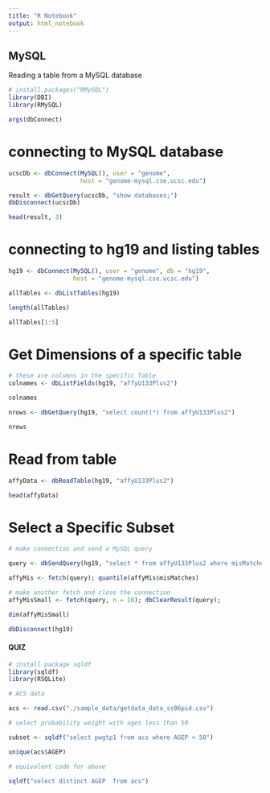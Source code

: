 ```yaml
---
title: "R Notebook"
output: html_notebook
---
```


## MySQL

Reading a table from a MySQL database
```r
# install.packages("RMySQL")
library(DBI)
library(RMySQL)
```

```r
args(dbConnect)
```
# connecting to MySQL database
```r
ucscDb <- dbConnect(MySQL(), user = "genome",
                    host = "genome-mysql.cse.ucsc.edu")

result <- dbGetQuery(ucscDb, "show databases;")
dbDisconnect(ucscDb)
```

```r
head(result, 3)
```
# connecting to hg19 and listing tables

```r
hg19 <- dbConnect(MySQL(), user = "genome", db = "hg19",
                  host = "genome-mysql.cse.ucsc.edu")

allTables <- dbListTables(hg19)

length(allTables)
```
```r
allTables[1:5]
```
# Get Dimensions of a specific table
```r
# these are columns in the specific Table
colnames <- dbListFields(hg19, "affyU133Plus2")

colnames
```
```r
nrows <- dbGetQuery(hg19, "select count(*) from affyU133Plus2")

nrows
```

# Read from table
```r
affyData <- dbReadTable(hg19, "affyU133Plus2")

head(affyData)
```

# Select a Specific Subset

```r

# make connection and send a MySQL query

query <- dbSendQuery(hg19, "select * from affyU133Plus2 where misMatches between 1 and 3")

affyMis <- fetch(query); quantile(affyMis$misMatches)
```
```r
# make another fetch and close the connection
affyMisSmall <- fetch(query, n = 10); dbClearResult(query);
```

```r
dim(affyMisSmall)
```
```r
dbDisconnect(hg19)
```


#### QUIZ

```r
# install package sqldf
library(sqldf)
library(RSQLite)
```

```r
# ACS data

acs <- read.csv("./sample_data/getdata_data_ss06pid.csv")
```

```r
# select probability weight with ages less than 50

subset <- sqldf("select pwgtp1 from acs where AGEP < 50")
```

```r
unique(acs$AGEP)
```

```r
# equivalent code for above

sqldf("select distinct AGEP  from acs")
```







